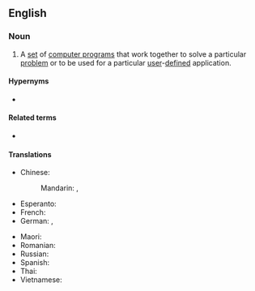 ==English==

===Noun===
{{en-noun|-}}

# {{lb|en|computing}} A [[set]] of [[computer program]]s that work together to solve a particular [[problem]] or to be used for a particular [[user]]-[[defined]] application.

====Hypernyms====
* {{l|en|software}}

====Related terms====
* {{l|en|application program}}

====Translations====
{{trans-top|}}
* Chinese:
*: Mandarin: {{t+|cmn|應用軟體}}, {{t+|cmn|应用软件}}
* Esperanto: {{t|eo|aplika programo}}
* French: {{t-needed|fr}}
* German: {{t|de|Anwendungssoftware|f}}, {{t|de|Anwendersoftware|f}}
{{trans-mid}}
* Maori: {{t|mi|pūmanawa tautono}}
* Romanian: {{t|ro|aplicație software|f}}
* Russian: {{t-needed|ru}}
* Spanish: {{t-needed|es}}
* Thai: {{t-needed|th}}
* Vietnamese: {{t-needed|vi}}
{{trans-bottom}}